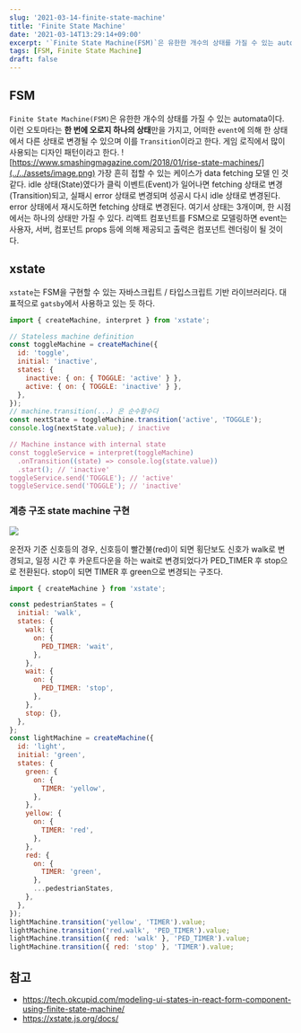 ```yaml
---
slug: '2021-03-14-finite-state-machine'
title: 'Finite State Machine'
date: '2021-03-14T13:29:14+09:00'
excerpt: '`Finite State Machine(FSM)`은 유한한 개수의 상태를 가질 수 있는 automata이다.'
tags: [FSM, Finite State Machine]
draft: false
---
```


## FSM

`Finite State Machine(FSM)`은 유한한 개수의 상태를 가질 수 있는 automata이다. 이런 오토마타는 **한 번에 오로지 하나의 상태**만을 가지고, 어떠한 `event`에 의해 한 상태에서 다른 상태로 변경될 수 있으며 이를 `Transition`이라고 한다. 게임 로직에서 많이 사용되는 디자인 패턴이라고 한다.
![https://www.smashingmagazine.com/2018/01/rise-state-machines/](../../assets/image.png)
가장 흔히 접할 수 있는 케이스가 data fetching 모델 인 것 같다. idle 상태(State)였다가 클릭 이벤트(Event)가 일어나면 fetching 상태로 변경(Transition)되고, 실패시 error 상태로 변경되며 성공시 다시 idle 상태로 변경된다. error 상태에서 재시도하면 fetching 상태로 변경된다. 여기서 상태는 3개이며, 한 시점에서는 하나의 상태만 가질 수 있다.
리액트 컴포넌트를 FSM으로 모델링하면 event는 사용자, 서버, 컴포넌트 props 등에 의해 제공되고 출력은 컴포넌트 렌더링이 될 것이다.

## xstate

`xstate`는 FSM을 구현할 수 있는 자바스크립트 / 타입스크립트 기반 라이브러리다. 대표적으로 `gatsby`에서 사용하고 있는 듯 하다.

```js
import { createMachine, interpret } from 'xstate';

// Stateless machine definition
const toggleMachine = createMachine({
  id: 'toggle',
  initial: 'inactive',
  states: {
    inactive: { on: { TOGGLE: 'active' } },
    active: { on: { TOGGLE: 'inactive' } },
  },
});
// machine.transition(...) 은 순수함수다
const nextState = toggleMachine.transition('active', 'TOGGLE');
console.log(nextState.value); / inactive

// Machine instance with internal state
const toggleService = interpret(toggleMachine)
  .onTransition((state) => console.log(state.value))
  .start(); // 'inactive'
toggleService.send('TOGGLE'); // 'active'
toggleService.send('TOGGLE'); // 'inactive'
```

### 계층 구조 state machine 구현

![](../../assets/image-1.png)

운전자 기준 신호등의 경우, 신호등이 빨간불(red)이 되면 횡단보도 신호가 walk로 변경되고, 일정 시간 후 카운트다운을 하는 wait로 변경되었다가 PED_TIMER 후 stop으로 전환된다. stop이 되면 TIMER 후 green으로 변경되는 구조다.

```js
import { createMachine } from 'xstate';

const pedestrianStates = {
  initial: 'walk',
  states: {
    walk: {
      on: {
        PED_TIMER: 'wait',
      },
    },
    wait: {
      on: {
        PED_TIMER: 'stop',
      },
    },
    stop: {},
  },
};
const lightMachine = createMachine({
  id: 'light',
  initial: 'green',
  states: {
    green: {
      on: {
        TIMER: 'yellow',
      },
    },
    yellow: {
      on: {
        TIMER: 'red',
      },
    },
    red: {
      on: {
        TIMER: 'green',
      },
      ...pedestrianStates,
    },
  },
});
lightMachine.transition('yellow', 'TIMER').value;
lightMachine.transition('red.walk', 'PED_TIMER').value;
lightMachine.transition({ red: 'walk' }, 'PED_TIMER').value;
lightMachine.transition({ red: 'stop' }, 'TIMER').value;
```

## 참고

- https://tech.okcupid.com/modeling-ui-states-in-react-form-component-using-finite-state-machine/
- https://xstate.js.org/docs/
